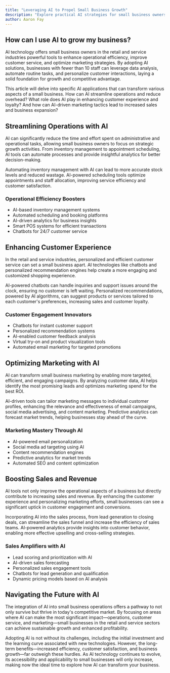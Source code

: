 ```yaml
---
title: "Leveraging AI to Propel Small Business Growth"
description: "Explore practical AI strategies for small business owners in retail and service industries to enhance operations, customer engagement, and marketing."
author: Aaron Fay
---
```


## How can I use AI to grow my business?

AI technology offers small business owners in the retail and service industries powerful tools to enhance operational efficiency, improve customer service, and optimize marketing strategies. By adopting AI solutions, businesses with fewer than 10 staff can leverage data analysis, automate routine tasks, and personalize customer interactions, laying a solid foundation for growth and competitive advantage.

This article will delve into specific AI applications that can transform various aspects of a small business. How can AI streamline operations and reduce overhead? What role does AI play in enhancing customer experience and loyalty? And how can AI-driven marketing tactics lead to increased sales and business expansion?

## Streamlining Operations with AI

AI can significantly reduce the time and effort spent on administrative and operational tasks, allowing small business owners to focus on strategic growth activities. From inventory management to appointment scheduling, AI tools can automate processes and provide insightful analytics for better decision-making.

Automating inventory management with AI can lead to more accurate stock levels and reduced wastage. AI-powered scheduling tools optimize appointments and staff allocation, improving service efficiency and customer satisfaction.

### Operational Efficiency Boosters

 * AI-based inventory management systems
 * Automated scheduling and booking platforms
 * AI-driven analytics for business insights
 * Smart POS systems for efficient transactions
 * Chatbots for 24/7 customer service

## Enhancing Customer Experience

In the retail and service industries, personalized and efficient customer service can set a small business apart. AI technologies like chatbots and personalized recommendation engines help create a more engaging and customized shopping experience.

AI-powered chatbots can handle inquiries and support issues around the clock, ensuring no customer is left waiting. Personalized recommendations, powered by AI algorithms, can suggest products or services tailored to each customer's preferences, increasing sales and customer loyalty.

### Customer Engagement Innovators

 * Chatbots for instant customer support
 * Personalized recommendation systems
 * AI-enabled customer feedback analysis
 * Virtual try-on and product visualization tools
 * Automated email marketing for targeted promotions

## Optimizing Marketing with AI

AI can transform small business marketing by enabling more targeted, efficient, and engaging campaigns. By analyzing customer data, AI helps identify the most promising leads and optimizes marketing spend for the best ROI.

AI-driven tools can tailor marketing messages to individual customer profiles, enhancing the relevance and effectiveness of email campaigns, social media advertising, and content marketing. Predictive analytics can forecast market trends, helping businesses stay ahead of the curve.

### Marketing Mastery Through AI

 * AI-powered email personalization
 * Social media ad targeting using AI
 * Content recommendation engines
 * Predictive analytics for market trends
 * Automated SEO and content optimization

## Boosting Sales and Revenue

AI tools not only improve the operational aspects of a business but directly contribute to increasing sales and revenue. By enhancing the customer experience and personalizing marketing efforts, small businesses can see a significant uptick in customer engagement and conversions.

Incorporating AI into the sales process, from lead generation to closing deals, can streamline the sales funnel and increase the efficiency of sales teams. AI-powered analytics provide insights into customer behavior, enabling more effective upselling and cross-selling strategies.

### Sales Amplifiers with AI

 * Lead scoring and prioritization with AI
 * AI-driven sales forecasting
 * Personalized sales engagement tools
 * Chatbots for lead generation and qualification
 * Dynamic pricing models based on AI analysis

## Navigating the Future with AI

The integration of AI into small business operations offers a pathway to not only survive but thrive in today's competitive market. By focusing on areas where AI can make the most significant impact—operations, customer service, and marketing—small businesses in the retail and service sectors can achieve sustainable growth and enhanced profitability.

Adopting AI is not without its challenges, including the initial investment and the learning curve associated with new technologies. However, the long-term benefits—increased efficiency, customer satisfaction, and business growth—far outweigh these hurdles. As AI technology continues to evolve, its accessibility and applicability to small businesses will only increase, making now the ideal time to explore how AI can transform your business.

